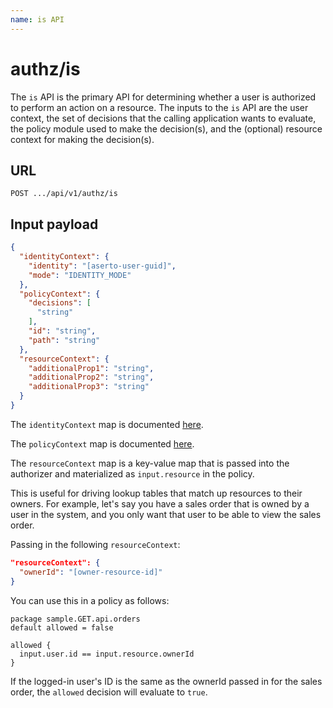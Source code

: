 ```yaml
---
name: is API
---
```


# authz/is

The `is` API is the primary API for determining whether a user is authorized to perform an action 
on a resource. The inputs to the `is` API are the user context, the set of decisions that the calling 
application wants to evaluate, the policy module used to make the decision(s), and the (optional) resource 
context for making the decision(s).

## URL

`POST .../api/v1/authz/is`

## Input payload

```json
{
  "identityContext": {
    "identity": "[aserto-user-guid]",
    "mode": "IDENTITY_MODE"
  }, 
  "policyContext": {
    "decisions": [
      "string"
    ],
    "id": "string",
    "path": "string"
  },
  "resourceContext": {
    "additionalProp1": "string",
    "additionalProp2": "string",
    "additionalProp3": "string"
  }
}
```

The `identityContext` map is documented [here](/authorizer-guide/identity-context).

The `policyContext` map is documented [here](/authorizer-guide/policy-context).

The `resourceContext` map is a key-value map that is passed into the authorizer and materialized 
as `input.resource` in the policy.

This is useful for driving lookup tables that match up resources to their owners. 
For example, let's say you have a sales order that is owned by a user in the system, and you 
only want that user to be able to view the sales order.  

Passing in the following `resourceContext`:

```json
"resourceContext": {
  "ownerId": "[owner-resource-id]"
}
```

You can use this in a policy as follows:

```rego
package sample.GET.api.orders
default allowed = false

allowed {
  input.user.id == input.resource.ownerId
}
```

If the logged-in user's ID is the same as the ownerId passed in for the sales order, the `allowed`
decision will evaluate to `true`.
